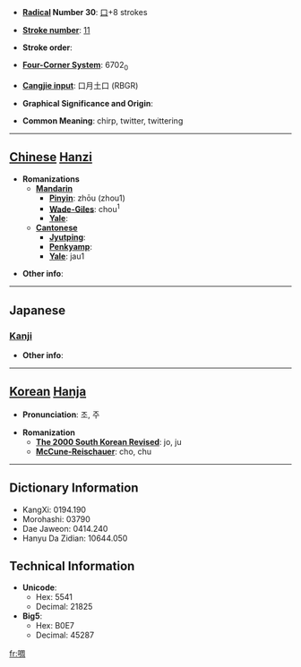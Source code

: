 * '''[[Wiktionary:Chinese radical index| Radical]] Number 30''': [[Wiktionary:Chinese radical index 口|口]]+8 strokes

* '''[[Wiktionary:Chinese total strokes index|Stroke number]]''': [[Wiktionary:Chinese total strokes index 11|11]]

* '''Stroke order''': 

* '''[[Wiktionary:Chinese four corner index|Four-Corner System]]''': 6702<sub>0</sub>

* '''[[Wiktionary:Chinese Cangjie index|Cangjie input]]''': 口月土口 (RBGR)

* '''Graphical Significance and Origin''': 

* '''Common Meaning''': chirp, twitter, twittering

----

== [[Chinese]] [[Hanzi]] ==

* '''Romanizations'''
** '''[[Mandarin]]'''
*** '''[[Pinyin]]''': zhōu (zhou1)
*** '''[[Wade-Giles]]''': chou<sup>1</sup>
*** '''[[Yale]]''': 
** '''[[Cantonese]]'''
*** '''[[Jyutping]]''':
*** '''[[Penkyamp]]''': 
*** '''[[Yale]]''': jau1

* '''Other info''': 

----

==Japanese==
===[[Kanji]]===
{{kanji|on readings=[[とう]] (tō), [[ちょう]] (chō), [[ちゅう]] (chū), [[しゅう]] (shū)
|kun readings=[[たわむれる]] (tawamureru)
}}

* '''Other info''':  

----

== [[Korean]] [[Hanja]] ==

* '''Pronunciation''': 조, 주

* '''Romanization'''
** '''[[The 2000 South Korean Revised Romanization|The 2000 South Korean Revised]]''': jo, ju
** '''[[McCune-Reischauer]]''': cho, chu

----

== Dictionary Information ==

* KangXi: 0194.190
* Morohashi: 03790
* Dae Jaweon: 0414.240
* Hanyu Da Zidian: 10644.050

== Technical Information ==

* '''Unicode''':
** Hex: 5541
** Decimal: 21825
* '''Big5''':
** Hex: B0E7
** Decimal: 45287

[[fr:啁]]